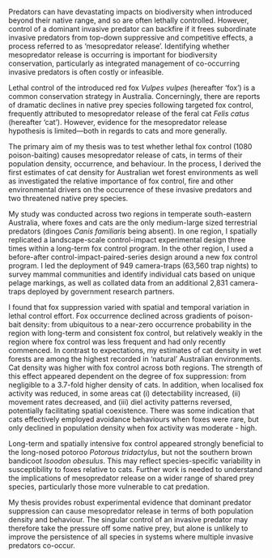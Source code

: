 Predators can have devastating impacts on biodiversity when introduced beyond their native range, and so are often lethally controlled. However, control of a dominant invasive predator can backfire if it frees subordinate invasive predators from top-down suppressive and competitive effects, a process referred to as ‘mesopredator release’. Identifying whether mesopredator release is occurring is important for biodiversity conservation, particularly as integrated management of co-occurring invasive predators is often costly or infeasible.
 
Lethal control of the introduced red fox *Vulpes vulpes* (hereafter ‘fox’) is a common conservation strategy in Australia. Concerningly, there are reports of dramatic declines in native prey species following targeted fox control, frequently attributed to mesopredator release of the feral cat *Felis catus* (hereafter ‘cat’). However, evidence for the mesopredator release hypothesis is limited&mdash;both in regards to cats and more generally.

The primary aim of my thesis was to test whether lethal fox control (1080 poison-baiting) causes mesopredator release of cats, in terms of their population density, occurrence, and behaviour. In the process, I derived the first estimates of cat density for Australian wet forest environments as well as investigated the relative importance of fox control, fire and other environmental drivers on the occurrence of these invasive predators and two threatened native prey species.
 
My study was conducted across two regions in temperate south-eastern Australia, where foxes and cats are the only medium-large sized terrestrial predators (dingoes *Canis familiaris* being absent). In one region, I spatially replicated a landscape-scale control-impact experimental design three times within a long-term fox control program. In the other region, I used a before-after control-impact-paired-series design around a new fox control program. I led the deployment of 949 camera-traps (63,560 trap nights) to survey mammal communities and identify individual cats based on unique pelage markings, as well as collated data from an additional 2,831 camera-traps deployed by government research partners. 
 
I found that fox suppression varied with spatial and temporal variation in lethal control effort. Fox occurrence declined across gradients of poison-bait density: from ubiquitous to a near-zero occurrence probability in the region with long-term and consistent fox control, but relatively weakly in the region where fox control was less frequent and had only recently commenced. In contrast to expectations, my estimates of cat density in wet forests are among the highest recorded in 'natural' Australian environments. Cat density was higher with fox control across both regions. The strength of this effect appeared dependent on the degree of fox suppression: from negligible to a 3.7-fold higher density of cats. In addition, when localised fox activity was reduced, in some areas cat (i) detectability increased, (ii) movement rates decreased, and (iii) diel activity patterns reversed, potentially facilitating spatial coexistence. There was some indication that cats effectively employed avoidance behaviours when foxes were rare, but only declined in population density when fox activity was moderate - high. 

Long-term and spatially intensive fox control appeared strongly beneficial to the long-nosed potoroo *Potorous tridactylus*, but not the southern brown bandicoot *Isoodon obesulus*. This may reflect species-specific variability in susceptibility to foxes relative to cats. Further work is needed to understand the implications of mesopredator release on a wider range of shared prey species, particularly those more vulnerable to cat predation. 

My thesis provides robust experimental evidence that dominant predator suppression can cause mesopredator release in terms of both population density and behaviour. The singular control of an invasive predator may therefore take the pressure off some native prey, but alone is unlikely to improve the persistence of all species in systems where multiple invasive predators co-occur. 